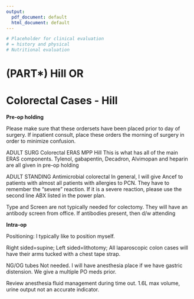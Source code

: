 ```yaml
---
output:
  pdf_document: default
  html_document: default
---
```

```r
# Placeholder for clinical evaluation
# = history and physical
# Nutritional evaluation
```
# (PART\*) Hill OR {-}

# Colorectal Cases - Hill

**Pre-op holding**

Please make sure that these ordersets have been placed prior to day of surgery. If inpatient consult, place these orders the morning of surgery in order to minimize confusion.

ADULT SURG Colorectal ERAS MPP Hill This is what has all of the main ERAS components. Tylenol, gabapentin, Decadron, Alvimopan and heparin are all given in pre-op holding

ADULT STANDING Antimicrobial colorectal In general, I will give Ancef to patients with almost all patients with allergies to PCN. They have to remember the “severe” reaction. If it is a severe reaction, please use the second line ABX listed in the power plan.

Type and Screen are not typically needed for colectomy. They will have an antibody screen from office. If antibodies present, then d/w attending

**Intra-op**

Positioning: I typically like to position myself.

Right sided=supine; Left sided=lithotomy; All laparoscopic colon cases will have their arms tucked with a chest tape strap.

NG/OG tubes Not needed. I will have anesthesia place if we have gastric distension. We give a multiple PO meds prior.

Review anesthesia fluid management during time out. 1.6L max volume, urine output not an accurate indicator.
